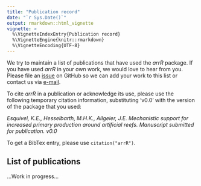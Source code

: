 ```yaml
---
title: "Publication record"
date: "`r Sys.Date()`"
output: rmarkdown::html_vignette
vignette: >
  %\VignetteIndexEntry{Publication record}
  %\VignetteEngine{knitr::rmarkdown}
  %\VignetteEncoding{UTF-8}
---
```


We try to maintain a list of publications that have used the *arrR* package. If you have used *arrR* in your own work, we would love to hear from you. Please file an [issue](https://github.com/Allgeier-Lab/arrR/issues) on GitHub so we can add your work to this list or contact us via [e-mail](mailto:mhk.hesselbarth@gmail.com). 

To cite *arrR* in a publication or acknowledge its use, please use the following temporary citation
information, substituting 'v0.0' with the version of the package that you used:

*Esquivel, K.E., Hesselbarth, M.H.K., Allgeier, J.E. Mechanistic support for increased primary production around artificial reefs. Manuscript submitted for publication. v0.0*

To get a BibTex entry, please use `citation("arrR")`.

## List of publications

...Work in progress...
